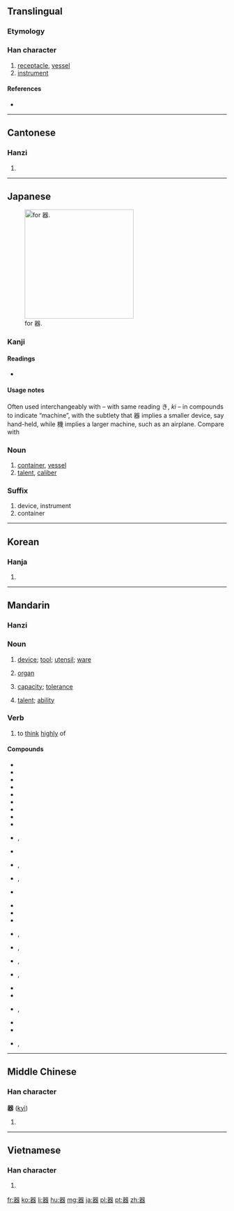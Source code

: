 {{also|噐}}
==Translingual==
{{ja-forms|[[器]]|[[器]]|[[器]]}}
{{stroke order|strokes=16}}

===Etymology===
{{rfe|lang=mul}}

===Han character===
{{Han char|rn=30|rad=口|as=13|sn=16|four=6666<sub>3</sub>|canj=口口戈大口 (RRIKR)|ids=⿱[[哭]][[吅]]}}

# [[receptacle]], [[vessel]]
# [[instrument]]

====References====
* {{Han ref|kx=0210.020|dkj=04349|dj=0432.260|hdz=10690.070|uh=5668|ud=22120|bh=BEB9|bd=48825}}

----

==Cantonese==

===Hanzi===
{{yue-hanzi|jyut=|y=hei3}}

# {{defn|lang=yue|sort=口13}}

----

==Japanese==
[[File:RYAKUJI ki.png|thumb|right|250px|{{w|Ryakuji}} for 器.]]

===Kanji===
{{ja-kanji|grade=4|rs=口13}}

====Readings====
* {{ja-readings|on=[[き]] (ki)|kun=[[うつわ]] (utsuwa)}}

====Usage notes====
Often used interchangeably with {{term|機|||tr=[[き]], [[ki]]|lang=ja}} – with same reading き, ''ki'' – in compounds to indicate “machine”, with the subtlety that 器 implies a smaller device, say hand-held, while 機 implies a larger machine, such as an airplane. Compare {{term|食器||tableware|tr=[[しょっき]], [[shokki]]|lang=ja}} with {{term|飛行機||airplane|tr=[[ひこうき]], [[hikōki]]|lang=ja}}

===Noun===
{{ja-noun|うつわ}} 

# [[container]], [[vessel]]
# [[talent]], [[caliber]]

===Suffix===
{{ja-pos|き|suffix}}

# device, instrument
# container


----

==Korean==

===Hanja===
{{ko-hanja|hangeul=기|rv=gi|mr=ki}}

# {{defn|lang=ko|sort=口13}}

----

==Mandarin==
{{zh-hanzi-box|器}}

===Hanzi===
{{cmn-hanzi|pin=[[qì]] ([[qi4]])|wg=ch'i<sup>4</sup>}}

===Noun===
{{cmn-noun|ts|pin=qì|pint=qi4|rs=口13}}

# [[device]]; [[tool]]; [[utensil]]; [[ware]]
#: {{l|cmn|器具|tr=qìjù|sc=Hani}}
# {{context|medicine|lang=cmn|sc=Hans|sort=qi4}} [[organ]]
#: {{l|cmn|器官|tr=qìguān|sc=Hani}}
# [[capacity]]; [[tolerance]]
#: {{l|cmn|器量|tr=qìliàng|sc=Hani}}
# [[talent]]; [[ability]]
#: {{l|cmn|大器晚成|tr=dàqìwǎnchéng|sc=Hani}}

===Verb===
{{cmn-verb|ts|pin=qì|pint=qi4|rs=口13}}

# {{context|literary|lang=cmn|sc=Hant|sort=口13}} to [[think]] [[highly]] of
#: {{l|cmn|器重|tr=qìzhòng|sc=Hani}}

====Compounds====
{{der-top}}
* {{qualifier|headwords}}
* {{l|cmn|器材|tr=qìcái|sc=Hani}}
* {{l|cmn|器官|tr=qìguān|sc=Hani}}
* {{l|cmn|器件|tr=qìjiàn|sc=Hani}}
* {{l|cmn|器具|tr=qìjù|sc=Hani}}
* {{l|cmn|器量|tr=qìliàng|sc=Hani}}
* {{l|cmn|器皿|tr=qìmǐn|sc=Hani}}
* {{l|cmn|器物|tr=qìwǔ|sc=Hani}}
* {{l|cmn|器械|tr=qìxiè|sc=Hani}}
* {{l|cmn|器械體操|sc=Hani}}, {{l|cmn|器械体操|tr=qìxiè tǐcāo|sc=Hani}}
* {{l|cmn|器宇|tr=qìyǔ|sc=Hani}}
* {{l|cmn|器樂|sc=Hani}}, {{l|cmn|器乐|tr=qìyuè|sc=Hani}}
* {{l|cmn|器質|sc=Hani}}, {{l|cmn|器质|tr=qìzhì|sc=Hani}}
* {{l|cmn|器重|tr=qìzhòng|sc=Hani}}
{{der-mid}}
* {{qualifier|tailwords}}
* {{l|cmn|瓷器|tr=cíqì|sc=Hani}}
* {{l|cmn|磁器|tr=cíqì|sc=Hani}}
* {{l|cmn|傳聲器|sc=Hani}}, {{l|cmn|传声器|tr=chuánshēngqì|sc=Hani}}
* {{l|cmn|電器|sc=Hani}}, {{l|cmn|电器|tr=diànqì|sc=Hani}}
* {{l|cmn|機器|sc=Hani}}, {{l|cmn|机器|tr=jīqì|sc=Hani}}
* {{l|cmn|擴音器|sc=Hani}}, {{l|cmn|扩音器|tr=kuòyīnqì|sc=Hani}}
* {{l|cmn|木器|tr=mùqì|sc=Hani}}
* {{l|cmn|容器|tr=róngqì|sc=Hani}}
* {{l|cmn|鐵器|sc=Hani}}, {{l|cmn|铁器|tr=tiěqì|sc=Hani}}
* {{l|cmn|微音器|tr=wēiyīnqì|sc=Hani}}
* {{l|cmn|武器|tr=wǔqì|sc=Hani}}
* {{l|cmn|儀器|sc=Hani}}, {{l|cmn|仪器|tr=yíqì|sc=Hani}}
{{der-bottom}}

----

==Middle Chinese==

===Han character===
'''器''' ([[kyì]])<!--asterisk indicates that this is a reconstructed pronunciation-->

# {{defn|lang=ltc|sort=口13}}

----

==Vietnamese==

===Han character===
{{vi-hantu|[[khí]]|rs=口13}}

# {{defn|lang=vi|sort=口13}}

[[fr:器]]
[[ko:器]]
[[li:器]]
[[hu:器]]
[[mg:器]]
[[ja:器]]
[[pl:器]]
[[pt:器]]
[[zh:器]]